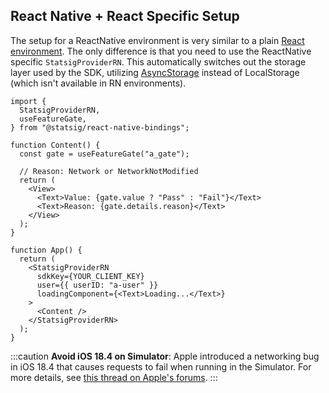 
## React Native + React Specific Setup

The setup for a ReactNative environment is very similar to a plain [React environment](/client/javascript-sdk/react).
The only difference is that you need to use the ReactNative specific `StatsigProviderRN`.
This automatically switches out the storage layer used by the SDK, utilizing [AsyncStorage](https://github.com/react-native-async-storage) instead of LocalStorage (which isn't available in RN environments).

```tsx
import {
  StatsigProviderRN,
  useFeatureGate,
} from "@statsig/react-native-bindings";

function Content() {
  const gate = useFeatureGate("a_gate");

  // Reason: Network or NetworkNotModified
  return (
    <View>
      <Text>Value: {gate.value ? "Pass" : "Fail"}</Text>
      <Text>Reason: {gate.details.reason}</Text>
    </View>
  );
}

function App() {
  return (
    <StatsigProviderRN
      sdkKey={YOUR_CLIENT_KEY}
      user={{ userID: "a-user" }}
      loadingComponent={<Text>Loading...</Text>}
    >
      <Content />
    </StatsigProviderRN>
  );
}
```

:::caution
**Avoid iOS 18.4 on Simulator**: Apple introduced a networking bug in iOS 18.4 that causes requests to fail when running in the Simulator. For more details, see [this thread on Apple's forums](https://developer.apple.com/forums/thread/777999).
:::
